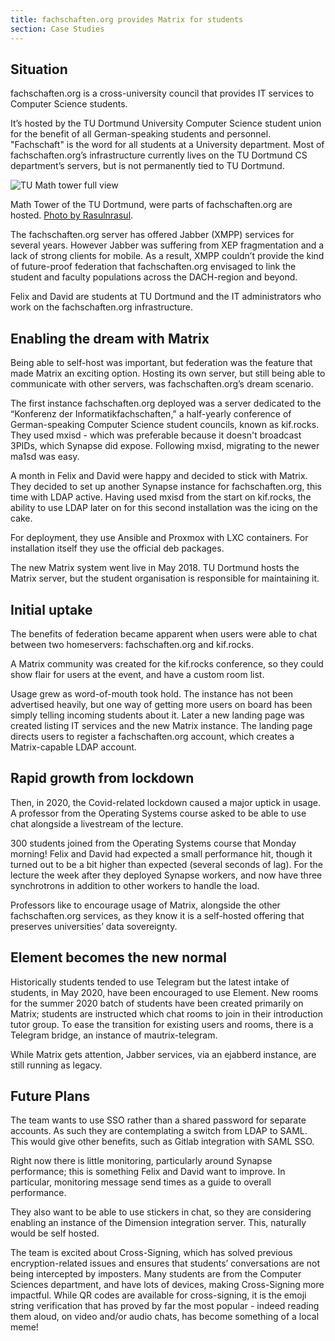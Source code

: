 ```yaml
---
title: fachschaften.org provides Matrix for students
section: Case Studies
---
```


## Situation

fachschaften.org is a cross-university council that provides IT services to Computer Science students.

It’s hosted by the TU Dortmund University Computer Science student union for the benefit of all German-speaking students and personnel. "Fachschaft" is the word for all students at a University department. Most of fachschaften.org’s infrastructure currently lives on the TU Dortmund CS department’s servers, but is not permanently tied to TU Dortmund.

![TU Math tower full view](/images/TU_Math_tower_full_view.jpg)

Math Tower of the TU Dortmund, were parts of fachschaften.org are hosted. [Photo by Rasulnrasul](https://commons.m.wikimedia.org/wiki/File:TU_Math_tower_full_view.jpg).

The fachschaften.org server has offered Jabber (XMPP) services for several years. However Jabber was suffering from XEP fragmentation and a lack of strong clients for mobile. As a result, XMPP couldn’t provide the kind of future-proof federation that fachschaften.org envisaged to link the student and faculty populations across the DACH-region and beyond.

Felix and David are students at TU Dortmund and the IT administrators who work on the fachschaften.org infrastructure.

## Enabling the dream with Matrix

Being able to self-host was important, but federation was the feature that made Matrix an exciting option. Hosting its own server, but still being able to communicate with other servers, was fachschaften.org’s dream scenario.

The first instance fachschaften.org deployed was a server dedicated to the “Konferenz der Informatikfachschaften,” a half-yearly conference of German-speaking Computer Science student councils, known as kif.rocks. They used mxisd - which was preferable because it doesn't broadcast 3PIDs, which Synapse did expose. Following mxisd, migrating to the newer ma1sd was easy.

A month in Felix and David were happy and decided to stick with Matrix. They decided to set up another Synapse instance for fachschaften.org, this time with LDAP active. Having used mxisd from the start on kif.rocks, the ability to use LDAP later on for this second installation was the icing on the cake.

For deployment, they use Ansible and Proxmox with LXC containers. For installation itself they use the official deb packages.

The new Matrix system went live in May 2018. TU Dortmund hosts the Matrix server, but the student organisation is responsible for maintaining it.

## Initial uptake

The benefits of federation became apparent when users were able to chat between two homeservers: fachschaften.org and kif.rocks.

A Matrix community was created for the kif.rocks conference, so they could show flair for users at the event, and have a custom room list.

Usage grew as word-of-mouth took hold. The instance has not been advertised heavily, but one way of getting more users on board has been simply telling incoming students about it. Later a new landing page was created listing IT services and the new Matrix instance. The landing page directs users to register a fachschaften.org account, which creates a Matrix-capable LDAP account.

## Rapid growth from lockdown

Then, in 2020, the Covid-related lockdown caused a major uptick in usage. A professor from the Operating Systems course asked to be able to use chat alongside a livestream of the lecture.

300 students joined from the Operating Systems course that Monday morning! Felix and David had expected a small performance hit, though it turned out to be a bit higher than expected (several seconds of lag). For the lecture the week after they deployed Synapse workers, and now have three synchrotrons in addition to other workers to handle the load. 

Professors like to encourage usage of Matrix, alongside the other fachschaften.org services, as they know it is a self-hosted offering that preserves universities’ data sovereignty.

## Element becomes the new normal

Historically students tended to use Telegram but the latest intake of students, in May 2020, have been encouraged to use Element. New rooms for the summer 2020 batch of students have been created primarily on Matrix; students are instructed which chat rooms to join in their introduction tutor group. To ease the transition for existing users and rooms, there is a Telegram bridge, an instance of mautrix-telegram.

While Matrix gets attention, Jabber services, via an ejabberd instance, are still running as legacy.

## Future Plans

The team wants to use SSO rather than a shared password for separate accounts. As such they are contemplating a switch from LDAP to SAML. This would give other benefits, such as Gitlab integration with SAML SSO.

Right now there is little monitoring, particularly around Synapse performance; this is something Felix and David want to improve. In particular, monitoring message send times as a guide to overall performance.

They also want to be able to use stickers in chat, so they are considering enabling an instance of the Dimension integration server. This, naturally would be self hosted.

The team is excited about Cross-Signing, which has solved previous encryption-related issues and ensures that students’ conversations are not being intercepted by imposters. Many students are from the Computer Sciences department, and have lots of devices, making Cross-Signing more impactful. While QR codes are available for cross-signing, it is the emoji string verification that has proved by far the most popular - indeed reading them aloud, on video and/or audio chats, has become something of a local meme!
